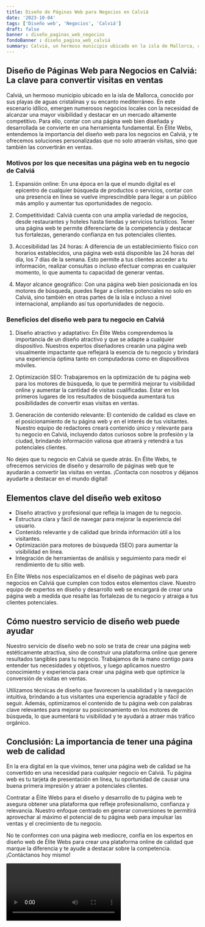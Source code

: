 ```yaml
---
title: Diseño de Páginas Web para Negocios en Calviá
date: '2023-10-04'
tags: ['Diseño web', 'Negocios', 'Calviá']
draft: false
banner : diseño_paginas_web_negocios
fondoBanner : diseño_pagina_web_calviá
summary: Calviá, un hermoso municipio ubicado en la isla de Mallorca, conocido por sus playas de aguas cristalinas y su encanto mediterráneo. En este escenario idílico, emergen numerosos negocios locales con la necesidad de alcanzar una mayor visibilidad y destacar en un mercado altamente competitivo. Para ello, contar con una página web bien diseñada y desarrollada se convierte en una herramienta fundamental. En Élite Webs, entendemos la importancia del diseño web para los negocios en Calviá, y te ofrecemos soluciones personalizadas que no solo atraerán visitas, sino que también las convertirán en ventas.
---
```


## Diseño de Páginas Web para Negocios en Calviá: La clave para convertir visitas en ventas

Calviá, un hermoso municipio ubicado en la isla de Mallorca, conocido por sus playas de aguas cristalinas y su encanto mediterráneo. En este escenario idílico, emergen numerosos negocios locales con la necesidad de alcanzar una mayor visibilidad y destacar en un mercado altamente competitivo. Para ello, contar con una página web bien diseñada y desarrollada se convierte en una herramienta fundamental. En Élite Webs, entendemos la importancia del diseño web para los negocios en Calviá, y te ofrecemos soluciones personalizadas que no solo atraerán visitas, sino que también las convertirán en ventas.

### Motivos por los que necesitas una página web en tu negocio de Calviá

1. Expansión online: En una época en la que el mundo digital es el epicentro de cualquier búsqueda de productos o servicios, contar con una presencia en línea se vuelve imprescindible para llegar a un público más amplio y aumentar tus oportunidades de negocio.

2. Competitividad: Calviá cuenta con una amplia variedad de negocios, desde restaurantes y hoteles hasta tiendas y servicios turísticos. Tener una página web te permite diferenciarte de la competencia y destacar tus fortalezas, generando confianza en tus potenciales clientes.

3. Accesibilidad las 24 horas: A diferencia de un establecimiento físico con horarios establecidos, una página web está disponible las 24 horas del día, los 7 días de la semana. Esto permite a tus clientes acceder a tu información, realizar consultas o incluso efectuar compras en cualquier momento, lo que aumenta tu capacidad de generar ventas.

4. Mayor alcance geográfico: Con una página web bien posicionada en los motores de búsqueda, puedes llegar a clientes potenciales no solo en Calviá, sino también en otras partes de la isla e incluso a nivel internacional, ampliando así tus oportunidades de negocio.

### Beneficios del diseño web para tu negocio en Calviá

1. Diseño atractivo y adaptativo: En Élite Webs comprendemos la importancia de un diseño atractivo y que se adapte a cualquier dispositivo. Nuestros expertos diseñadores crearán una página web visualmente impactante que reflejará la esencia de tu negocio y brindará una experiencia óptima tanto en computadoras como en dispositivos móviles.

2. Optimización SEO: Trabajaremos en la optimización de tu página web para los motores de búsqueda, lo que te permitirá mejorar tu visibilidad online y aumentar la cantidad de visitas cualificadas. Estar en los primeros lugares de los resultados de búsqueda aumentará tus posibilidades de convertir esas visitas en ventas.

3. Generación de contenido relevante: El contenido de calidad es clave en el posicionamiento de tu página web y en el interés de tus visitantes. Nuestro equipo de redactores creará contenido único y relevante para tu negocio en Calviá, incluyendo datos curiosos sobre la profesión y la ciudad, brindando información valiosa que atraerá y retendrá a tus potenciales clientes.

No dejes que tu negocio en Calviá se quede atrás. En Élite Webs, te ofrecemos servicios de diseño y desarrollo de páginas web que te ayudarán a convertir las visitas en ventas. ¡Contacta con nosotros y déjanos ayudarte a destacar en el mundo digital!

<GifSeo />

<Cta />

## Elementos clave del diseño web exitoso

- Diseño atractivo y profesional que refleja la imagen de tu negocio.
- Estructura clara y fácil de navegar para mejorar la experiencia del usuario.
- Contenido relevante y de calidad que brinda información útil a los visitantes.
- Optimización para motores de búsqueda (SEO) para aumentar la visibilidad en línea.
- Integración de herramientas de análisis y seguimiento para medir el rendimiento de tu sitio web.

En Élite Webs nos especializamos en el diseño de páginas web para negocios en Calviá que cumplen con todos estos elementos clave. Nuestro equipo de expertos en diseño y desarrollo web se encargará de crear una página web a medida que resalte las fortalezas de tu negocio y atraiga a tus clientes potenciales.

## Cómo nuestro servicio de diseño web puede ayudar

Nuestro servicio de diseño web no solo se trata de crear una página web estéticamente atractiva, sino de construir una plataforma online que genere resultados tangibles para tu negocio. Trabajamos de la mano contigo para entender tus necesidades y objetivos, y luego aplicamos nuestro conocimiento y experiencia para crear una página web que optimice la conversión de visitas en ventas.

Utilizamos técnicas de diseño que favorecen la usabilidad y la navegación intuitiva, brindando a tus visitantes una experiencia agradable y fácil de seguir. Además, optimizamos el contenido de tu página web con palabras clave relevantes para mejorar su posicionamiento en los motores de búsqueda, lo que aumentará tu visibilidad y te ayudará a atraer más tráfico orgánico.

## Conclusión: La importancia de tener una página web de calidad

En la era digital en la que vivimos, tener una página web de calidad se ha convertido en una necesidad para cualquier negocio en Calviá. Tu página web es tu tarjeta de presentación en línea, tu oportunidad de causar una buena primera impresión y atraer a potenciales clientes.

Contratar a Élite Webs para el diseño y desarrollo de tu página web te asegura obtener una plataforma que refleje profesionalismo, confianza y relevancia. Nuestro enfoque centrado en generar conversiones te permitirá aprovechar al máximo el potencial de tu página web para impulsar las ventas y el crecimiento de tu negocio.

No te conformes con una página web mediocre, confía en los expertos en diseño web de Élite Webs para crear una plataforma online de calidad que marque la diferencia y te ayude a destacar sobre la competencia. ¡Contáctanos hoy mismo!

<Video />

<CtaBot job='Negocios' city='Calviá'/>

<Gmaps query='Calviá+españa+maps' />